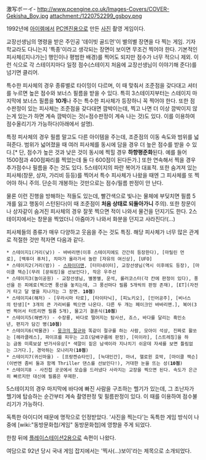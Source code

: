 激写ボーイ-
http://www.pcengine.co.uk/Images-Covers/COVER-Gekisha_Boy.jpg
attachment:/1220752299_gsboy.png

1992년에 [[아이렘]]에서 [[PC엔진]]용으로 만든 [[사진]] 촬영 게임이다.

교장선생님의 명령을 받은 주인공 '데이빗 골드먼'이 별의별 장면을 다 찍는 게임. 기자학교라도 다니는지 '특종'이라고 생각되는 장면이 보이면 무조건 찍어야 한다. 기본적인 피사체([지나가는] 행인이나 평범한 배경)를 찍어도 되지만 점수가 너무 적으니 제외. 이런 식으로 각 스테이지마다 일정 점수(스테이지 처음에 교장선생님이 이야기해 준다)를 넘기면 클리어.

특수한 피사체의 경우 종류별로 타이밍이 다르며, 이 때 맞춰서 조준점을 갖다대고 셔터를 누르면 높은 점수와 보너스 필름을 받을 수 있다. 특히 3스테이지부터는 스테이지 마지막에 보너스 필름을 '''10개'''나 주는 특수한 피사체가 등장하니 꼭 찍어야 한다.
또한 점수판정이 있는 피사체는 조준점을 갖다대면 깜박이는데, 찍고 나면 더 이상 깜박이지 않는게 있는가 하면 계속 깜박이는 것(=점수판정이 계속 나는 것)도 있다. 이를 이용하여 점수올리기가 가능하다(아래에서 설명).

특정 피사체의 경우 필름 말고도 다른 아이템을 주는데, 조준점의 이동 속도와 범위를 넓혀준다. 범위가 넓어졌을 때 여러 피사체를 동시에 담을 경우 더 높은 점수를 받을 수 있다.[* 단, 점수가 높은 것과 낮은 것이 동시에 찍힐 경우 '''하향평준화'''된다. 예를 들어 1500점과 400점짜리를 찍었는데 둘 다 600점이 된다든가.]
또한 연속해서 찍을 경우 추가점수나 필름을 주는 것도 있다. 5스테이지의 파란 복어가 대표적. 또한 숨겨져 있는 피사체(창문, 상자, 가리비 등등)를 찍어서 특수 피사체가 나왔을 때엔 그 피사체를 또 찍어야 하니 주의. 단순히 개봉하는 것만으로는 점수/필름 판정이 안 난다.

물론 이런 진행을 방해하는 적들도 있는데, 빨간색으로 빛나는 물체에 부딪치면 필름 5개를 잃고 행동이 스턴된다(이 때 조준점이 '''처음 상태로 되돌아가니''' 주의). 또한 창문이나 상자같이 숨겨진 피사체의 경우 잘못 찍으면 적이 나와서 물건을 던지기도 한다. 2스테이지에서는 창문을 찍었더니 아줌마가 나와서 화분을 던지고 사라진다!(…)

피사체들의 종류가 매우 다양하고 웃음을 주는 것도 특징. 해당 피사체가 너무 많은 관계로 적절한 것만 적자면 다음과 같다.
 * 스테이지1(거리(낮)) - 바바리맨(이후 스테이지에도 간간히 등장한다), [마릴린 먼로], [백투더 퓨처], 치마가 올라가서 놀란 [자유의 여신상], [UFO]
 * 스테이지2(거리(밤)) - [[스파이더맨]], [터미네이터], 교장선생님(역시 이후에도 등장), [마이클 잭슨](무려 [문워킹]을 선보인다), 작은 우주선
 * 스테이지3(놀이공원) - 교장선생님, 별똥별, 운석, 롤러코스터(각 칸에 판정이 있다), 풍선을 든 피에로(찍으면 풍선을 놓치는데, 그 풍선마다 필름 5개씩의 판정 존재), [ET](자전거 타고 달 옆을 지나가는 그 장면. '''10점''')
 * 스테이지4(해저) - [우라시마 타로], [타이타닉], [피노키오], [인어공주], [비너스의 탄생][* 3개의 큰 가리비를 찍으면 나온다. 다른 두 개는 페이크인 바바리맨.], 복어(3번 찍어서 터트리면 필름 5개), 물고기 결혼식('''10점''')
 * 스테이지5(해변가) - 수장룡, 바다로 떨어지는 탐사선, 죠스, 바다를 달리는 흑인소년, 편지가 담긴 병('''10점''')
 * 스테이지6(박물관) - [[뭉크의 절규]]와 똑같이 절규를 하는 사람, 모아이 석상, 진짜로 활쏘는 [헤라클레스], 파이프를 피우는 고흐(담배구름에 판정), [미이라], [스트레칭]을 하는 금동 미륵보살 반가사유상[* 색깔이 짙은 남색이라 지나치기 쉬운데 자세를 보면 틀림없는 그거다.], 경악하는 모나리자('''10점''')
 * 스테이지7(귀신마을) - [프랑켄슈타인], [늑대인간], 마녀, 핼로윈 호박, [마이클 잭슨](이번엔 좀비 둘과 함께 Thriller 댄스를 선보인다!), 거대한 눈을 뜨는 성('''10점''')
 * 스테이지8 - 사진첩 곳곳에서 모습을 드러냈다 사라지는 교장을 찍으면 된다. 속도가 은근히 빠르지만 대신에 필름은 무제한.

5스테이지의 경우 마지막에 바다에 빠진 사람을 구조하는 헬기가 있는데, 그 조난자가 헬기에 탑승하는 순간부터 계속 촬영판정 및 필름판정이 있다. 이 때를 이용하여 점수불리기가 가능하다.

독특한 아이디어 때문에 명작으로 인정받았다. '사진을 찍는다'는 독특한 게임 방식이 나중에 [wiki:"동방문화첩/게임" 동방문화첩]에 영향을 주게 되었다.

한참 뒤에 [[플레이스테이션2]]용으로 속편이 나왔다.

여담으로 92년 당시 국내 게임 잡지에서는 '찍사(...)보이'라는 제목으로 소개되었다.
